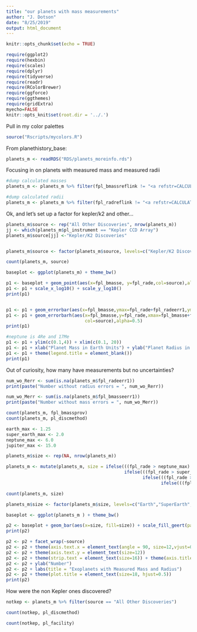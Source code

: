 ```yaml
---
title: "our planets with mass measurements"
author: "J. Dotson"
date: "8/25/2019"
output: html_document
---
```


```r
knitr::opts_chunk$set(echo = TRUE)

require(ggplot2)
require(hexbin)
require(scales)
require(dplyr)
require(tidyverse)
require(readr)
require(RColorBrewer)
require(ggforce)
require(ggthemes)
require(gridExtra)
myecho=FALSE
knitr::opts_knit$set(root.dir = '../.')


```

Pull in my color palettes

```r
source("Rscripts/mycolors.R")
```



From planethistory_base:

```r
planets_m <- readRDS("RDS/planets_moreinfo.rds")
```

Focusing in on planets with measured mass and measured radii

```r
#dump calculated masses
planets_m <- planets_m %>% filter(fpl_bmassreflink != "<a refstr=CALCULATED_VALUE href=/docs/composite_calc.html target=_blank>Calculated Value</a>")

#dump calculated radii
planets_m <- planets_m %>% filter(fpl_radreflink != "<a refstr=CALCULATED_VALUE href=/docs/composite_calc.html target=_blank>Calculated Value</a>")
```

Ok, and let's set up a factor for kepler/k2 and other...

```r
planets_m$source <- rep("All Other Discoveries", nrow(planets_m))
jj <- which(planets_m$pl_instrument == "Kepler CCD Array")
planets_m$source[jj] <-"Kepler/K2 Discoveries"


planets_m$source <- factor(planets_m$source, levels=c("Kepler/K2 Discoveries","All Other Discoveries"))

count(planets_m, source)


```

```r
baseplot <- ggplot(planets_m) + theme_bw()

p1 <- baseplot + geom_point(aes(x=fpl_bmasse, y=fpl_rade,col=source),alpha=0.5) + scale_color_geert()
p1 <- p1 + scale_x_log10() + scale_y_log10()
print(p1)


p1 <- p1 + geom_errorbar(aes(x=fpl_bmasse,ymax=fpl_rade+fpl_radeerr1,ymin=fpl_rade+fpl_radeerr2,col=source),alpha=0.5)
p1 <- p1 + geom_errorbarh(aes(x=fpl_bmasse,y=fpl_rade,xmax=fpl_bmasse+fpl_bmasseerr1, xmin=fpl_bmasse+fpl_bmasseerr2,
                              col=source),alpha=0.5)
print(p1)

#neptune is 4Re and 17Me
p1 <- p1 + ylim(c(0.1,4)) + xlim(c(0.1, 20))
p1 <- p1 + xlab("Planet Mass in Earth Units") + ylab("Planet Radius in Earth Units")
p1 <- p1 + theme(legend.title = element_blank()) 
print(p1)

```

Out of curiosity, how many have measurements but no uncertainties?

```r
num_wo_Rerr <- sum(is.na(planets_m$fpl_radeerr1))
print(paste("Number without radius errors = ", num_wo_Rerr))

num_wo_Merr <- sum(is.na(planets_m$fpl_bmasseerr1))
print(paste("Number without mass errors = ", num_wo_Merr))

count(planets_m, fpl_bmassprov)
count(planets_m, pl_discmethod)
```



```r

earth_max <- 1.25
super_earth_max <- 2.0
neptune_max <- 6.0
jupiter_max <- 15.0

planets_m$size <- rep(NA, nrow(planets_m))

planets_m <- mutate(planets_m, size = ifelse(((fpl_rade > neptune_max) & (fpl_rade <= jupiter_max)), "Jupiter",
                                             ifelse(((fpl_rade > super_earth_max) & (fpl_rade <= neptune_max)), "Neptune",
                                                    ifelse(((fpl_rade > earth_max)& (fpl_rade <= super_earth_max)), "SuperEarth",
                                                           ifelse(((fpl_rade > 0) & (fpl_rade <= earth_max)), "Earth", "Huge")))))

count(planets_m, size)

planets_m$size <- factor(planets_m$size, levels=c("Earth","SuperEarth","Neptune","Jupiter","Huge"))


```


```r
baseplot <- ggplot(planets_m ) + theme_bw()

p2 <- baseplot + geom_bar(aes(x=size, fill=size)) + scale_fill_geert(palette="planets2")
print(p2)

p2 <- p2 + facet_wrap(~source)
p2 <- p2 + theme(axis.text.x = element_text(angle = 90, size=12,vjust=0.5)) + theme(legend.position = "none")
p2 <- p2 + theme(axis.text.y = element_text(size=12))
p2 <- p2 + theme(strip.text = element_text(size=16)) + theme(axis.title = element_text(size=14))
p2 <- p2 + ylab("Number")
p2 <- p2 + labs(title = "Exoplanets with Measured Mass and Radius")
p2 <- p2 + theme(plot.title = element_text(size=18, hjust=0.5))
print(p2)

```


How were the non Kepler ones discovered?

```r

notkep <- planets_m %>% filter(source == "All Other Discoveries")

count(notkep, pl_discmethod)

count(notkep, pl_facility)



```




